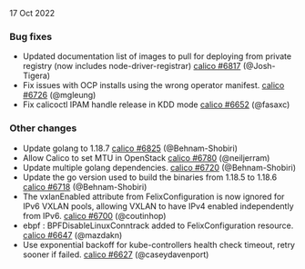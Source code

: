 17 Oct 2022

### Bug fixes

- Updated documentation list of images to pull for deploying from private registry (now includes node-driver-registrar) [calico #6817](https://github.com/projectcalico/calico/pull/6817) (@Josh-Tigera)
- Fix issues with OCP installs using the wrong operator manifest. [calico #6726](https://github.com/projectcalico/calico/pull/6726) (@mgleung)
- Fix calicoctl IPAM handle release in KDD mode [calico #6652](https://github.com/projectcalico/calico/pull/6652) (@fasaxc)

### Other changes

- Update golang to 1.18.7 [calico #6825](https://github.com/projectcalico/calico/pull/6825) (@Behnam-Shobiri)
- Allow Calico to set MTU in OpenStack [calico #6780](https://github.com/projectcalico/calico/pull/6780) (@neiljerram)
- Update multiple golang dependencies. [calico #6720](https://github.com/projectcalico/calico/pull/6720) (@Behnam-Shobiri)
- Update the go version used to build the binaries from 1.18.5 to 1.18.6 [calico #6718](https://github.com/projectcalico/calico/pull/6718) (@Behnam-Shobiri)
- The vxlanEnabled attribute from FelixConfiguration is now ignored for IPv6 VXLAN pools, allowing VXLAN to have IPv4 enabled independently from IPv6. [calico #6700](https://github.com/projectcalico/calico/pull/6700) (@coutinhop)
- ebpf : BPFDisableLinuxConntrack added to FelixConfiguration resource. [calico #6647](https://github.com/projectcalico/calico/pull/6647) (@mazdakn)
- Use exponential backoff for kube-controllers health check timeout, retry sooner if failed. [calico #6627](https://github.com/projectcalico/calico/pull/6627) (@caseydavenport)
